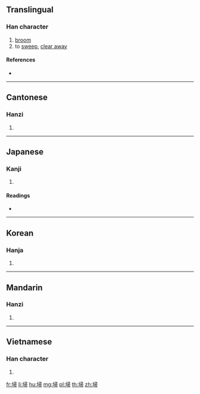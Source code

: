 {{character info/new}}
==Translingual==

===Han character===
{{Han char|rn=32|rad=土|as=08|sn=11|four=47127|canj=GSMB|ids=⿰土帚}}

# [[broom]]
# to [[sweep]], [[clear away]]

====References====
* {{Han ref|kx=0231.180|dkj=05202|dj=0468.100|hdz=10459.010|uh=57FD|ud=22525|bh=D4B5|bd=54453}}

----

==Cantonese==

===Hanzi===
{{yue-hanzi|jyut=sou3|y=sou3}}

# {{defn|lang=yue|sort=土08}}

----

==Japanese==

===Kanji===
{{ja-kanji|grade=|rs=土08}}

# {{defn|lang=ja|sort=土08}}

====Readings====
* {{ja-readings|on=[[そう]] (sō)|kun=[[はく]] (haku)}}

----

==Korean==

===Hanja===
{{ko-hanja|hangeul=소|rv=so|mr=so}}

# {{defn|lang=ko|sort=土08}}

----

==Mandarin==

===Hanzi===
{{cmn-hanzi|pin=[[sào]] ([[sao4]]), [[sǎo]] ([[sao3]])|wg=sao<sup>4</sup>}}

# {{defn|lang=cmn|sort=土08}}

----

==Vietnamese==

===Han character===
{{vi-hantu|tảo|rs=土08}}

# {{defn|lang=vi}}

[[fr:埽]]
[[li:埽]]
[[hu:埽]]
[[mg:埽]]
[[pl:埽]]
[[th:埽]]
[[zh:埽]]